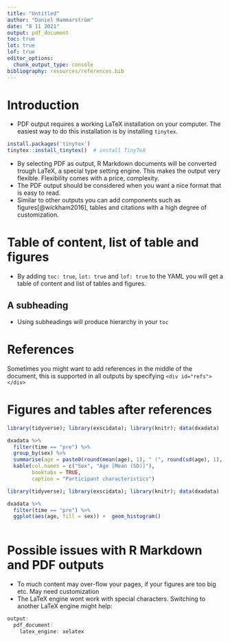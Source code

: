 ```yaml
---
title: "Untitled"
author: "Daniel Hammarström"
date: "8 11 2021"
output: pdf_document
toc: true
lot: true
lof: true
editor_options: 
  chunk_output_type: console
bibliography: resources/references.bib
---
```


# Introduction

-   PDF output requires a working LaTeX installation on your computer. The easiest way to do this installation is by installing `tinytex`.

```r

install.packages('tinytex')
tinytex::install_tinytex()  # install TinyTeX

```

-   By selecting PDF as output, R Markdown documents will be converted trough LaTeX, a special type setting engine. This makes the output very flexible. Flexibility comes with a price, complexity.
-   The PDF output should be considered when you want a nice format that is easy to read.
-   Similar to other outputs you can add components such as figures[@wickham2016], tables and citations with a high degree of customization.

# Table of content, list of table and figures

-   By adding `toc: true`, `lot: true` and `lof: true` to the YAML you will get a table of content and list of tables and figures.

## A subheading
-   Using subheadings will produce hierarchy in your `toc` 

# References

Sometimes you might want to add references in the middle of the document, this is supported in all outputs by specifying `<div id="refs"> </div>`

<div id="refs"> </div>

# Figures and tables after references

```r

library(tidyverse); library(exscidata); library(knitr); data(dxadata)

dxadata %>%
  filter(time == "pre") %>%
  group_by(sex) %>%
  summarise(age = paste0(round(mean(age), 1), " (", round(sd(age), 1), ")")) %>%
  kable(col.names = c("Sex", "Age [Mean (SD)]"), 
        booktabs = TRUE, 
        caption = "Participant characteristics") 

```



```r

library(tidyverse); library(exscidata); library(knitr); data(dxadata)

dxadata %>%
  filter(time == "pre") %>%
  ggplot(aes(age, fill = sex)) +  geom_histogram()
  

```


# Possible issues with R Markdown and PDF outputs

- To much content may over-flow your pages, if your figures are too big etc. May need customization
- The LaTeX engine wont work with special characters. Switching to another LaTeX engine might help:

```r

output:
  pdf_document:
    latex_engine: xelatex

```


